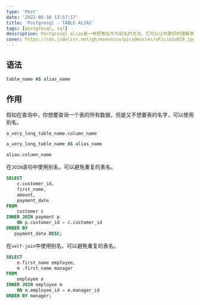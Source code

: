 ```yaml
---
type: 'Post'
date: '2022-06-10 13:57:17'
title: 'Postgresql - TABLE ALIAS'
tags: [postgresql, sql]
description: Postgresql alias是一种把表名作为别名的方法，它可以让你更好的理解表的含义。
cover: https://cdn.jsdelivr.net/gh/manonicu/pics@master/uPic/p2u0Z8.jpg
---
```


## 语法

```sql
table_name AS alias_name
```

## 作用

假如在查询中，你想要查询一个表的所有数据，但是又不想要表的名字，可以使用别名。

```sql
a_very_long_table_name.column_name

a_very_long_table_name AS alias_name

alias.column_name
```

在`JOIN`语句中使用别名，可以避免重复的表名。

```sql
SELECT
	c.customer_id,
	first_name,
	amount,
	payment_date
FROM
	customer c
INNER JOIN payment p
    ON p.customer_id = c.customer_id
ORDER BY
   payment_date DESC;
```

在`self-join`中使用别名，可以避免重复的表名。

```sql
SELECT
    e.first_name employee,
    m .first_name manager
FROM
    employee e
INNER JOIN employee m
    ON m.employee_id = e.manager_id
ORDER BY manager;
```
